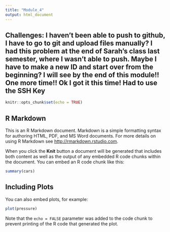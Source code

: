 ```yaml
---
title: "Module_4"
output: html_document
---
```

## Challenges: I haven't been able to push to github, I have to go to git and upload files manually? I had this problem at the end of Sarah's class last semester, where I wasn't able to push. Maybe I have to make a new ID and start over from the beginning? I will see by the end of this module!! One more time!! Ok I got it this time! Had to use the SSH Key

```r
knitr::opts_chunk$set(echo = TRUE)
```

## R Markdown

This is an R Markdown document. Markdown is a simple formatting syntax for authoring HTML, PDF, and MS Word documents. For more details on using R Markdown see <http://rmarkdown.rstudio.com>.

When you click the **Knit** button a document will be generated that includes both content as well as the output of any embedded R code chunks within the document. You can embed an R code chunk like this:

```r
summary(cars)
```

## Including Plots

You can also embed plots, for example:

```r
plot(pressure)
```

Note that the `echo = FALSE` parameter was added to the code chunk to prevent printing of the R code that generated the plot.
